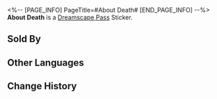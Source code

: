 <%-- [PAGE_INFO]
PageTitle=#About Death#
[END_PAGE_INFO] --%>
{{Stub|Location information}}
{{Item Infobox
|id          = 223024
|image       = Dreamscape Pass Sticker Text.png
|type        = Dreamscape Pass Sticker
|type2       = Big Squanderer Stickers
|invCategory = 
|rarity      = 4
|effect      = 
|description = Digital stickers that can be used to decorate the pages of the Dreamtour Handbook. They come in many different styles.
|source1     = [[Encourage the (amateur) stand-up comedian Jay]]
}}
{{Description|Here, you can literally experience "laughing yourself to death."}}
'''About Death''' is a [[Dreamscape Pass]] Sticker.

==Sold By==
{{Shop Availability}}

==Other Languages==
{{Other Languages
|en   = About Death
|zhs  = 有关死亡
|zht  = 有關死亡
|ja   = 死について
|ko   = 죽음에 관해
|es   = Acerca de la muerte
|fr   = À propos de la mort
|ru   = О смерти
|th   = เกี่ยวกับความตาย
|vi   = Về Cái Chết
|de   = Über Tod
|id   = Tentang Kematian
|pt   = Sobre a Morte
}}

==Change History==
{{Change History|2.0}}